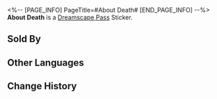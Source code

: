 <%-- [PAGE_INFO]
PageTitle=#About Death#
[END_PAGE_INFO] --%>
{{Stub|Location information}}
{{Item Infobox
|id          = 223024
|image       = Dreamscape Pass Sticker Text.png
|type        = Dreamscape Pass Sticker
|type2       = Big Squanderer Stickers
|invCategory = 
|rarity      = 4
|effect      = 
|description = Digital stickers that can be used to decorate the pages of the Dreamtour Handbook. They come in many different styles.
|source1     = [[Encourage the (amateur) stand-up comedian Jay]]
}}
{{Description|Here, you can literally experience "laughing yourself to death."}}
'''About Death''' is a [[Dreamscape Pass]] Sticker.

==Sold By==
{{Shop Availability}}

==Other Languages==
{{Other Languages
|en   = About Death
|zhs  = 有关死亡
|zht  = 有關死亡
|ja   = 死について
|ko   = 죽음에 관해
|es   = Acerca de la muerte
|fr   = À propos de la mort
|ru   = О смерти
|th   = เกี่ยวกับความตาย
|vi   = Về Cái Chết
|de   = Über Tod
|id   = Tentang Kematian
|pt   = Sobre a Morte
}}

==Change History==
{{Change History|2.0}}